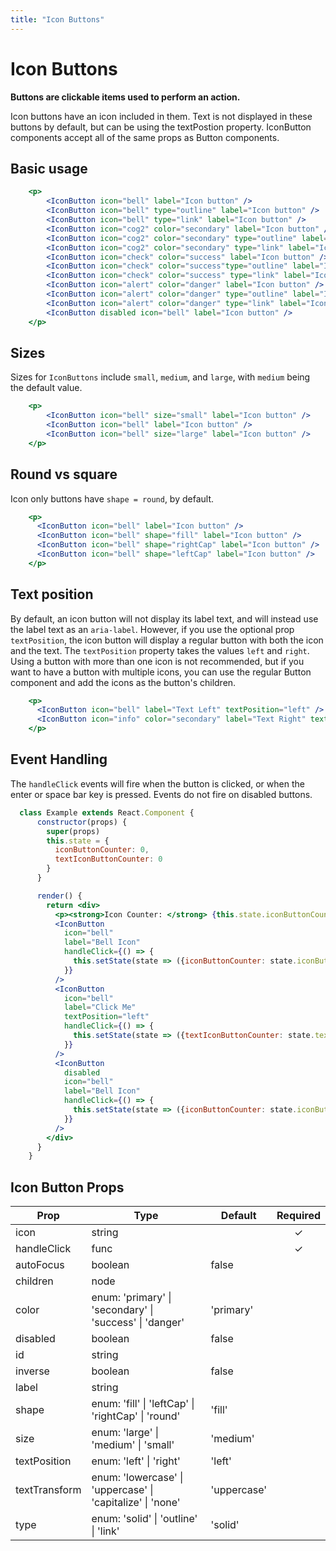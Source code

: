 ```yaml
---
title: "Icon Buttons"
---
```


# Icon Buttons

**Buttons are clickable items used to perform an action.**

Icon buttons have an icon included in them.  Text is not displayed in these buttons by default, but can be using the textPostion property.
IconButton components accept all of the same props as Button components.

## Basic usage

```.jsx
    <p>
        <IconButton icon="bell" label="Icon button" />
        <IconButton icon="bell" type="outline" label="Icon button" />
        <IconButton icon="bell" type="link" label="Icon button" />
        <IconButton icon="cog2" color="secondary" label="Icon button" />
        <IconButton icon="cog2" color="secondary" type="outline" label="Icon button" />
        <IconButton icon="cog2" color="secondary" type="link" label="Icon button" />
        <IconButton icon="check" color="success" label="Icon button" />
        <IconButton icon="check" color="success"type="outline" label="Icon button" />
        <IconButton icon="check" color="success" type="link" label="Icon button" />
        <IconButton icon="alert" color="danger" label="Icon button" />
        <IconButton icon="alert" color="danger" type="outline" label="Icon button" />
        <IconButton icon="alert" color="danger" type="link" label="Icon button" />
        <IconButton disabled icon="bell" label="Icon button" />
    </p>
```

## Sizes

Sizes for `IconButtons` include `small`, `medium`, and `large`, with `medium` being the default value.

```.jsx
    <p>
        <IconButton icon="bell" size="small" label="Icon button" />
        <IconButton icon="bell" label="Icon button" />
        <IconButton icon="bell" size="large" label="Icon button" />
    </p>
```

## Round vs square

Icon only buttons have `shape = round`, by default.

```.jsx
    <p>
      <IconButton icon="bell" label="Icon button" />
      <IconButton icon="bell" shape="fill" label="Icon button" />
      <IconButton icon="bell" shape="rightCap" label="Icon button" />
      <IconButton icon="bell" shape="leftCap" label="Icon button" />
    </p>
```

## Text position

By default, an icon button will not display its label text, and will instead use the label text as an `aria-label`.
However, if you use the optional prop `textPosition`, the icon button will display a regular button with both the icon and the text.
The `textPosition` property takes the values `left` and `right`.  Using a button with more than one icon is not recommended,
but if you want to have a button with multiple icons, you can use the regular Button component and add the icons as the button's children.

```.jsx
    <p>
      <IconButton icon="bell" label="Text Left" textPosition="left" />
      <IconButton icon="info" color="secondary" label="Text Right" textPosition="right" />
    </p>
```

## Event Handling

The `handleClick` events will fire when the button is clicked, or when the enter or space bar key is pressed.
Events do not fire on disabled buttons.

```.jsx
  class Example extends React.Component {
      constructor(props) {
        super(props)
        this.state = {
          iconButtonCounter: 0,
          textIconButtonCounter: 0
        }
      }

      render() {
        return <div>
          <p><strong>Icon Counter: </strong> {this.state.iconButtonCounter} | <strong>Text Icon Counter: </strong> {this.state.textIconButtonCounter}</p>
          <IconButton
            icon="bell"
            label="Bell Icon"
            handleClick={() => {
              this.setState(state => ({iconButtonCounter: state.iconButtonCounter + 1}))
            }}
          />
          <IconButton
            icon="bell"
            label="Click Me"
            textPosition="left"
            handleClick={() => {
              this.setState(state => ({textIconButtonCounter: state.textIconButtonCounter + 1}))
            }}
          />
          <IconButton
            disabled
            icon="bell"
            label="Bell Icon"
            handleClick={() => {
              this.setState(state => ({iconButtonCounter: state.iconButtonCounter + 1}))
            }}
          />
        </div>
      }
    }
```

## Icon Button Props

| Prop                   | Type  | Default | Required    |
| -----------------------|------ |---------|:-----------:|
| icon | string | | &#10003;
| handleClick | func | | &#10003;
| autoFocus | boolean | false |
| children | node | |
| color | enum: 'primary' &#124; 'secondary' &#124; 'success' &#124; 'danger' | 'primary' |
| disabled | boolean | false |
| id | string | |
| inverse | boolean | false |
| label | string | |
| shape | enum: 'fill' &#124; 'leftCap' &#124; 'rightCap' &#124; 'round' | 'fill' |
| size | enum: 'large' &#124; 'medium' &#124; 'small' | 'medium' |
| textPosition | enum: 'left' &#124; 'right' | 'left' |
| textTransform | enum: 'lowercase' &#124; 'uppercase' &#124; 'capitalize' &#124; 'none' | 'uppercase' |
| type | enum: 'solid' &#124; 'outline' &#124; 'link' | 'solid' |
